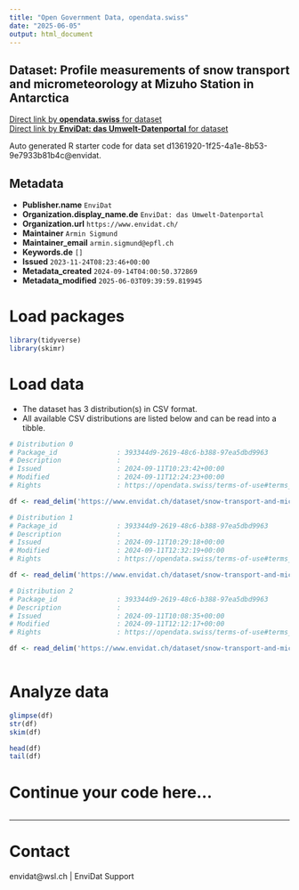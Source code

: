 ```yaml
---
title: "Open Government Data, opendata.swiss"
date: "2025-06-05"
output: html_document
---
```


## Dataset: Profile measurements of snow transport and micrometeorology at Mizuho Station in Antarctica



[Direct link by **opendata.swiss** for dataset](https://opendata.swiss/de/dataset/profile-measurements-of-snow-transport-and-micrometeorology-at-mizuho-station-in-antarctica)<br>
[Direct link by **EnviDat: das Umwelt-Datenportal** for dataset](https://www.envidat.ch/#/metadata/snow-transport-and-micrometeo-antarctica)

Auto generated R starter code for data set d1361920-1f25-4a1e-8b53-9e7933b81b4c@envidat.

## Metadata

- **Publisher.name** `EnviDat`
- **Organization.display_name.de** `EnviDat: das Umwelt-Datenportal`
- **Organization.url** `https://www.envidat.ch/`
- **Maintainer** `Armin Sigmund`
- **Maintainer_email** `armin.sigmund@epfl.ch`
- **Keywords.de** `[]`
- **Issued** `2023-11-24T08:23:46+00:00`
- **Metadata_created** `2024-09-14T04:00:50.372869`
- **Metadata_modified** `2025-06-03T09:39:59.819945`


# Load packages

```r

library(tidyverse)
library(skimr)

```

# Load data

-   The dataset has 3 distribution(s) in CSV format.
-   All available CSV distributions are listed below and can be read into a tibble.

```r

# Distribution 0
# Package_id               : 393344d9-2619-48c6-b388-97ea5dbd9963
# Description              : 
# Issued                   : 2024-09-11T10:23:42+00:00
# Modified                 : 2024-09-11T12:24:23+00:00
# Rights                   : https://opendata.swiss/terms-of-use#terms_open

df <- read_delim('https://www.envidat.ch/dataset/snow-transport-and-micrometeo-antarctica/resource/4c10be24-c780-4b90-ad6c-3ed73d29631e')

# Distribution 1
# Package_id               : 393344d9-2619-48c6-b388-97ea5dbd9963
# Description              : 
# Issued                   : 2024-09-11T10:29:18+00:00
# Modified                 : 2024-09-11T12:32:19+00:00
# Rights                   : https://opendata.swiss/terms-of-use#terms_open

df <- read_delim('https://www.envidat.ch/dataset/snow-transport-and-micrometeo-antarctica/resource/6ecbdbae-df2e-47d2-9ce2-a089438acf71')

# Distribution 2
# Package_id               : 393344d9-2619-48c6-b388-97ea5dbd9963
# Description              : 
# Issued                   : 2024-09-11T10:08:35+00:00
# Modified                 : 2024-09-11T12:12:17+00:00
# Rights                   : https://opendata.swiss/terms-of-use#terms_open

df <- read_delim('https://www.envidat.ch/dataset/snow-transport-and-micrometeo-antarctica/resource/77b58471-e490-4c6b-b294-93d87cc7e8c5')



```

# Analyze data

```r

glimpse(df)
str(df)
skim(df)

head(df)
tail(df)

```

# Continue your code here...

```r

```

------------------------------------------------------------------------

# Contact

envidat@wsl.ch | EnviDat Support
